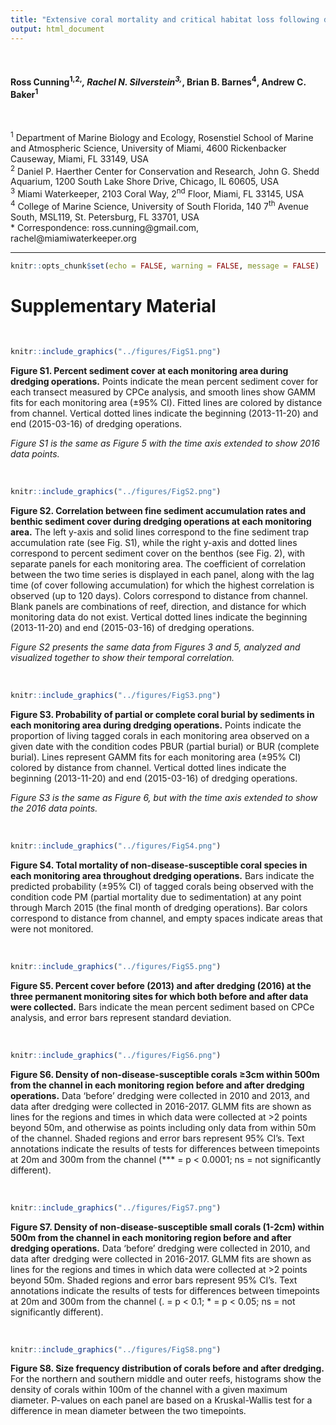 ```yaml
---
title: "Extensive coral mortality and critical habitat loss following dredging and their association with remotely-sensed sediment plumes"
output: html_document
---
```


\  
  
#### Ross Cunning^1,2,^*, Rachel N. Silverstein^3,^*, Brian B. Barnes^4^, Andrew C. Baker^1^

\  

^1^ Department of Marine Biology and Ecology, Rosenstiel School of Marine and Atmospheric Science, University of Miami, 4600 Rickenbacker Causeway, Miami, FL 33149, USA  
^2^ Daniel P. Haerther Center for Conservation and Research, John G. Shedd Aquarium, 1200 South Lake Shore Drive, Chicago, IL 60605, USA  
^3^ Miami Waterkeeper, 2103 Coral Way, 2^nd^ Floor, Miami, FL 33145, USA  
^4^ College of Marine Science, University of South Florida, 140 7^th^ Avenue South, MSL119, St. Petersburg, FL 33701, USA  
* Correspondence: ross.cunning@gmail.com, rachel@miamiwaterkeeper.org


******

```r
knitr::opts_chunk$set(echo = FALSE, warning = FALSE, message = FALSE)
```


# Supplementary Material

\  

```r
knitr::include_graphics("../figures/FigS1.png")
```

**Figure S1. Percent sediment cover at each monitoring area during dredging operations.** Points indicate the mean percent sediment cover for each transect measured by CPCe analysis, and smooth lines show GAMM fits for each monitoring area (±95% CI). Fitted lines are colored by distance from channel. Vertical dotted lines indicate the beginning (2013-11-20) and end (2015-03-16) of dredging operations.

*Figure S1 is the same as Figure 5 with the time axis extended to show 2016 data points.*

\  


```r
knitr::include_graphics("../figures/FigS2.png")
```

**Figure S2. Correlation between fine sediment accumulation rates and benthic sediment cover during dredging operations at each monitoring area.** The left y-axis and solid lines correspond to the fine sediment trap accumulation rate (see Fig. S1), while the right y-axis and dotted lines correspond to percent sediment cover on the benthos (see Fig. 2), with separate panels for each monitoring area. The coefficient of correlation between the two time series is displayed in each panel, along with the lag time (of cover following accumulation) for which the highest correlation is observed (up to 120 days). Colors correspond to distance from channel. Blank panels are combinations of reef, direction, and distance for which monitoring data do not exist. Vertical dotted lines indicate the beginning (2013-11-20) and end (2015-03-16) of dredging operations.

*Figure S2 presents the same data from Figures 3 and 5, analyzed and visualized together to show their temporal correlation.*

\  


```r
knitr::include_graphics("../figures/FigS3.png")
```

**Figure S3. Probability of partial or complete coral burial by sediments in each monitoring area during dredging operations.** Points indicate the proportion of living tagged corals in each monitoring area observed on a given date with the condition codes PBUR (partial burial) or BUR (complete burial). Lines represent GAMM fits for each monitoring area (±95% CI) colored by distance from channel. Vertical dotted lines indicate the beginning (2013-11-20) and end (2015-03-16) of dredging operations.

*Figure S3 is the same as Figure 6, but with the time axis extended to show the 2016 data points.*

\ 


```r
knitr::include_graphics("../figures/FigS4.png")
```

**Figure S4. Total mortality of non-disease-susceptible coral species in each monitoring area throughout dredging operations.** Bars indicate the predicted probability (±95% CI) of tagged corals being observed with the condition code PM (partial mortality due to sedimentation) at any point through March 2015 (the final month of dredging operations). Bar colors correspond to distance from channel, and empty spaces indicate areas that were not monitored.

\  


```r
knitr::include_graphics("../figures/FigS5.png")
```

**Figure S5. Percent cover before (2013) and after dredging (2016) at the three permanent monitoring sites for which both before and after data were collected.** Bars indicate the mean percent sediment based on CPCe analysis, and error bars represent standard deviation.

\ 


```r
knitr::include_graphics("../figures/FigS6.png")
```

**Figure S6. Density of non-disease-susceptible corals ≥3cm within 500m from the channel in each monitoring region before and after dredging operations.** Data 'before' dredging were collected in 2010 and 2013, and data after dredging were collected in 2016-2017. GLMM fits are shown as lines for the regions and times in which data were collected at >2 points beyond 50m, and otherwise as points including only data from within 50m of the channel. Shaded regions and error bars represent 95% CI's. Text annotations indicate the results of tests for differences between timepoints at 20m and 300m from the channel (*** = p < 0.0001; ns = not significantly different).

\ 


```r
knitr::include_graphics("../figures/FigS7.png")
```

**Figure S7. Density of non-disease-susceptible small corals (1-2cm) within 500m from the channel in each monitoring region before and after dredging operations.** Data 'before' dredging were collected in 2010, and data after dredging were collected in 2016-2017. GLMM fits are shown as lines for the regions and times in which data were collected at >2 points beyond 50m. Shaded regions and error bars represent 95% CI's. Text annotations indicate the results of tests for differences between timepoints at 20m and 300m from the channel (. = p < 0.1; * = p < 0.05; ns = not significantly different).

\  


```r
knitr::include_graphics("../figures/FigS8.png")
```

**Figure S8. Size frequency distribution of corals before and after dredging.** For the northern and southern middle and outer reefs, histograms show the density of corals within 100m of the channel with a given maximum diameter. P-values on each panel are based on a Kruskal-Wallis test for a difference in mean diameter between the two timepoints.

\ 



